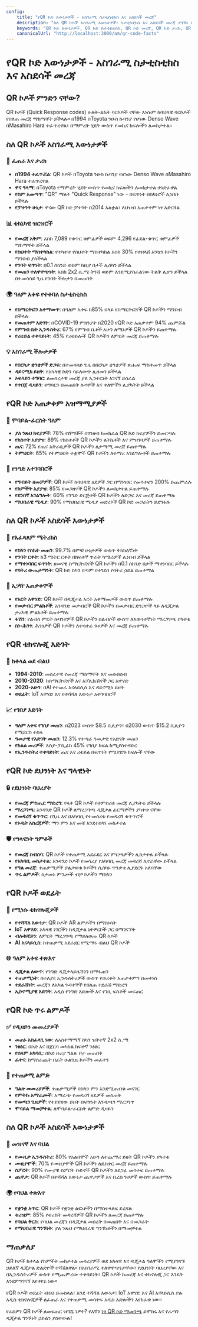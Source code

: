 ```yaml
---
config:
    title: "የQR ኮድ እውነታዎች - አስገራሚ ስታቲስቲክስ እና አስደሳች መረጃ"
    description: "ስለ QR ኮዶች አስገራሚ እውነታዎች፣ ስታቲስቲክስ እና አስደሳች መረጃ ያግኙ። ስለ QR ኮድ ታሪክ፣ የመጠቀም አዝማሚያዎች እና አስገራሚ ችሎታዎች ይማሩ።"
    keywords: "QR ኮድ እውነታዎች, QR ኮድ ስታቲስቲክስ, QR ኮድ መረጃ, QR ኮድ ታሪክ, QR ኮድ መጠቀም, QR ኮድ አዝማሚያዎች"
    canonicalUrl: "http://localhost:3000/am/qr-code-facts"
---
```


# የQR ኮድ እውነታዎች - አስገራሚ ስታቲስቲክስ እና አስደሳች መረጃ

## QR ኮዶች ምንድን ናቸው?

QR ኮዶች (Quick Response codes) ሁለት-ልኬት ባርኮዶች ናቸው እነሱም ከባህላዊ ባርኮዶች የበለጠ መረጃ ማከማቸት ይችላሉ። በ1994 በToyota ንዑስ ኩባንያ የሆነው Denso Wave በMasahiro Hara ተፈጥረዋል፣ በማምረት ሂደት ውስጥ የመኪና ክፍሎችን ለመከታተል።

## ስለ QR ኮዶች አስገራሚ እውነታዎች

### 🚀 **ፈጠራ እና ታሪክ**

-   **በ1994 ተፈጥሯል**: QR ኮዶች በToyota ንዑስ ኩባንያ የሆነው Denso Wave በMasahiro Hara ተፈጥረዋል
-   **ዋና ዓላማ**: በToyota የማምረት ሂደት ውስጥ የመኪና ክፍሎችን ለመከታተል ተነድፈዋል
-   **የስም አመጣጥ**: "QR" ማለት "Quick Response" ነው - በፍጥነት በስካነሮች ሊነበቡ ይችላሉ
-   **የፓተንት ሁኔታ**: ዋናው QR ኮድ ፓተንት በ2014 አልቋል፣ ለህዝብ አጠቃቀም ነፃ አድርጓል

### 📊 **ቴክኒካዊ ዝርዝሮች**

-   **የመረጃ አቅም**: እስከ 7,089 የቁጥር ቁምፊዎች ወይም 4,296 የፊደል-ቁጥር ቁምፊዎች ማከማቸት ይችላል
-   **የስህተት ማስተካከል**: የተካተተ የስህተት ማስተካከል እስከ 30% የተበላሸ እንኳን ኮዶችን ማንበብ ያስችላል
-   **የንባት ፍጥነት**: በ0.1 ሰከንድ ወይም ከዚያ በታች ሊሰካን ይችላል
-   **የመጠን ተለዋዋጭነት**: እስከ 2x2 ሴ.ሜ ትንሽ ወይም እንደሚያስፈልገው ትልቅ ሊሆን ይችላል በተመሳሳይ ጊዜ የንባት ችሎታን በመጠበቅ

### 🌍 **ዓለም አቀፍ የተቀበለ ስታቲስቲክስ**

-   **የስማርትፎን አቀማመጥ**: በዓለም አቀፍ ከ85% በላይ የስማርትፎኖች QR ኮዶችን ማንበብ ይችላሉ
-   **የመጠቀም እድገት**: በCOVID-19 ምክንያት በ2020 የQR ኮድ አጠቃቀም 94% ጨምሯል
-   **የምግብ ቤት ኢንዱስትሪ**: 67% የምግብ ቤቶች አሁን ለሜኑዎች QR ኮዶችን ይጠቀማሉ
-   **የሪቴይል ተቀባይነት**: 45% የሪቴይሎች QR ኮዶችን ለምርት መረጃ ይጠቀማሉ

### 💡 **አስገራሚ ችሎታዎች**

-   **የበርካታ ቋንቋዎች ድጋፍ**: በተመሳሳይ ጊዜ በበርካታ ቋንቋዎች ጽሑፍ ማስቀመጥ ይችላል
-   **ዳይናሚክ ይዘት**: የአካላዊ ኮድን ሳይለውጥ ሊዘመን ይችላል
-   **ኦፍላይን ተግባር**: ለመሰረታዊ መረጃ ያለ ኢንተርኔት አገናኝ ይሰራል
-   **የተበጀ ዲዛይን**: ተግባርን በመጠበቅ ሎጎዎች እና ቀለሞችን ሊያካትት ይችላል

## የQR ኮድ አጠቃቀም አዝማሚያዎች

### 📱 **ሞባይል-ፈርስት ዓለም**

-   **ያለ ንጹህ ክፍያዎች**: 78% የሸማቾች በገንዘብ ከመክፈል QR ኮድ ክፍያዎችን ይመርጣሉ
-   **የክስተት አያያዝ**: 89% የክስተቶች QR ኮዶችን ለትኬቶች እና ምዝገባዎች ይጠቀማሉ
-   **ጤና**: 72% የጤና አቅራቢዎች QR ኮዶችን ለታማሚ መረጃ ይጠቀማሉ
-   **ትምህርት**: 65% የትምህርት ተቋሞች QR ኮዶችን ለተማሪ አገልግሎቶች ይጠቀማሉ

### 🏢 **የንግድ አተገባበሮች**

-   **የግብይት ዘመቻዎች**: QR ኮዶች ከባህላዊ ዘዴዎች ጋር በማነፃፀር የመሳተፍን 200% ይጨምራሉ
-   **የክምችት አያያዝ**: 85% የመጋዘኖች QR ኮዶችን ለመከታተል ይጠቀማሉ
-   **የደንበኛ አገልግሎት**: 60% የንግድ ድርጅቶች QR ኮዶችን ለድጋፍ እና መረጃ ይጠቀማሉ
-   **ማህበራዊ ሚዲያ**: 90% የማህበራዊ ሚዲያ መድረኮች QR ኮድ መጋራትን ይደግፋሉ

## ስለ QR ኮዶች አስደሳች እውነታዎች

### 🎯 **የአፈጻጸም ሜትሪክስ**

-   **የስካን የስኬት መጠን**: 99.7% በምቹ ሁኔታዎች ውስጥ ትክክለኛነት
-   **የንባት ርቀት**: ከ3 ሜትር ርቀት በከፍተኛ ጥራት ካሜራዎች ሊነበብ ይችላል
-   **የማቀነባበር ፍጥነት**: ዘመናዊ ስማርትፎኖች QR ኮዶችን በ0.1 ሰከንድ በታች ማቀነባበር ይችላሉ
-   **የባትሪ ውጤታማነት**: QR ኮድ ስካን በጣም የተገደበ የባትሪ ኃይል ይጠቀማል

### 🌟 **አጋዥ አጠቃቀሞች**

-   **የአርት አዋሃድ**: QR ኮዶች በዲጂታል አርት አቀማመጦች ውስጥ ይጠቀማሉ
-   **የመቃብር ምልክቶች**: አንዳንድ መቃብሮች QR ኮዶችን በመቃብር ድንጋዮች ላይ ለዲጂታል ታሪካዊ ምልክቶች ይጠቀማሉ
-   **ፋሽን**: የልብስ ምርት ኩባንያዎች QR ኮዶችን በልብሶች ውስጥ ለእውነተኛነት ማረጋገጫ ያካተቱ
-   **ስነ-ሕንፃ**: ሕንፃዎች QR ኮዶችን ለተሳተፊ ጉዞዎች እና መረጃ ይጠቀማሉ

## የQR ቴክኖሎጂ እድገት

### 🔄 **ከቀላል ወደ ብልህ**

-   **1994-2010**: መሰረታዊ የመረጃ ማከማቸት እና መሰብሰብ
-   **2010-2020**: ከስማርትፎኖች እና አፕሊኬሽኖች ጋር አዋሃድ
-   **2020-አሁን**: በAI የተመራ አናላይሲስ እና ዳይናሚክ ይዘት
-   **ወደፊት**: IoT አዋሃድ እና የተሻሻለ እውነታ አተገባበሮች

### 📈 **የገበያ እድገት**

-   **ዓለም አቀፍ የገበያ መጠን**: በ2023 ውስጥ $8.5 ቢሊዮን፣ በ2030 ውስጥ $15.2 ቢሊዮን የሚደርስ ተስፋ
-   **ዓመታዊ የእድገት መጠን**: 12.3% የተጣራ ዓመታዊ የእድገት መጠን
-   **የክልል መሪዎች**: እስያ-ፓሲፊክ 45% የገበያ ክፍል ከሚያስተዳድር
-   **የኢንዱስትሪ ተቀባይነት**: ጤና እና ሪቴይል በፍጥነት የሚያድጉ ክፍሎች ናቸው

## የQR ኮድ ደህንነት እና ግላዊነት

### 🔒 **የደህንነት ባህሪያት**

-   **የመረጃ ምስጢር ማድረግ**: የላቀ QR ኮዶች የተምስረቱ መረጃ ሊያካትቱ ይችላሉ
-   **ማረጋገጫ**: አንዳንድ QR ኮዶች ለማረጋገጫ ዲጂታል ፊርማዎችን ያካተቱ ናቸው
-   **የመዳረሻ ቁጥጥር**: በጊዜ እና በአካባቢ የተመሰረቱ የመዳረሻ ቁጥጥሮች
-   **የኦዲት አስረጃዎች**: ማን ምን እና መቼ እንደተስካነ መከታተል

### 🛡️ **የግላዊነት ግምቶች**

-   **የመረጃ ስብሰባ**: QR ኮዶች የተጠቃሚ አደራደር እና ምርጫዎችን ሊከታተሉ ይችላሉ
-   **የአካባቢ መከታተል**: አንዳንድ ኮዶች የመሳሪያ የአካባቢ መረጃ መዳረሻ ሊኖራቸው ይችላል
-   **የግል መረጃ**: ተጠቃሚዎች ያልታወቁ ኮዶችን ሲስካኑ ጥንቃቄ ሊያደርጉ አለባቸው
-   **ጥሩ ልምዶች**: ከታመኑ ምንጮች ብቻ ኮዶችን ማስካን

## የQR ኮዶች ወደፊት

### 🚀 **የሚነሱ ቴክኖሎጂዎች**

-   **የተሻሻለ እውነታ**: QR ኮዶች AR ልምዶችን በማስነሳት
-   **IoT አዋሃድ**: አካላዊ ነገሮችን ከዲጂታል ኔትዎርኮች ጋር በማገናኘት
-   **ብሎክቼይን**: ለምርት ማረጋገጫ የማይለወጡ QR ኮዶች
-   **AI አናላይሲስ**: ከተጠቃሚ አደራደር የሚማሩ ብልህ QR ኮዶች

### 🌐 **ዓለም አቀፍ ተጽእኖ**

-   **ዲጂታል ለውጥ**: የንግድ ዲጂታላይዜሽንን በማፋጠን
-   **ተጠቃሚነት**: በተለያዩ ኢንዱስትሪዎች ውስጥ የወረቀት አጠቃቀምን በመቀነስ
-   **ተደራሽነት**: መረጃን ለአካል ጉዳተኞች የበለጠ ተደራሽ ማድረግ
-   **ኢኮኖሚያዊ እድገት**: አዲስ የንግድ እድሎች እና የገቢ ፍሰቶች መፍጠር

## የQR ኮድ ጥሩ ልምዶች

### ✅ **የዲዛይን መመሪያዎች**

-   **መጠኑ አስፈላጊ ነው**: ለአስተማማኝ ስካን ዝቅተኛ 2x2 ሴ.ሜ
-   **ንፅፅር**: በኮድ እና በጀርባ መካከል ከፍተኛ ንፅፅር
-   **የሰላም አካባቢ**: በኮድ ዙሪያ ግልጽ ቦታ መጠበቅ
-   **ፈተና**: ከማሰራጨት በፊት ሁልጊዜ ኮዶችን መፈተን

### 📱 **የተጠቃሚ ልምድ**

-   **ግልጽ መመሪያዎች**: ተጠቃሚዎች በስካን ምን እንደሚጠብቁ መናገር
-   **የምትኩ አማራጮች**: አማራጭ የመዳረሻ ዘዴዎች መስጠት
-   **የመጫን ጊዜዎች**: የተያያዘው ይዘት በፍጥነት እንዲጫን ማረጋገጥ
-   **ሞባይል ማመቻተል**: ለሞባይል-ፈርስት ልምድ ዲዛይን

## ስለ QR ኮዶች አስደሳች እውነታዎች

### 🎉 **መዝናኛ እና ባህል**

-   **የሙዚቃ ኢንዱስትሪ**: 80% የአልበሞች አሁን ለተጨማሪ ይዘት QR ኮዶችን ያካተቱ
-   **ሙዚየሞች**: 70% የሙዚየሞች QR ኮዶችን ለዴስተር መረጃ ይጠቀማሉ
-   **ስፖርት**: 90% የሙያዊ ስፖርት ቡድኖች QR ኮዶችን ለደጋፊ መሳተፍ ይጠቀማሉ
-   **ጨዋታ**: QR ኮዶች በተሻሻለ እውነታ ጨዋታዎች እና ቤረስ ጉዞዎች ውስጥ ይጠቀማሉ

### 🌍 **የባህል ተጽእኖ**

-   **የቋንቋ አጥር**: QR ኮዶች የቋንቋ ልዩነቶችን በማስተላለፍ ይረዳሉ
-   **ቱሪዝም**: 85% የቱሪስት መዳረሻዎች QR ኮዶችን ለመረጃ ይጠቀማሉ
-   **የባህል ቅርስ**: የባህል መረጃን በዲጂታል መሰረት በመጠበቅ እና በመጋራት
-   **የማህበራዊ ግንኙነት**: ያለ ንጹህ የማህበራዊ ግንኙነቶችን በማመቻተል

## ማጠቃለያ

QR ኮዶች ከቀላል የክምችት መከታተል መሳሪያዎች ወደ አካላዊ እና ዲጂታል ዓለሞችን የሚያገናኙ ኃይለኛ ዲጂታል ድልድዮች ተሻሽለዋል። በአስገራሚ ተለዋዋጭነታቸው፣ የደህንነት ባህሪያቸው እና በኢንዱስትሪዎች ውስጥ የሚጨምረው ተቀባይነት፣ QR ኮዶች ከመረጃ እና ቴክኖሎጂ ጋር እንዴት እንደምንገናኝ እየቀየሩ ነው።

የQR ኮዶች ወደፊት ብሩህ ይመስላል፣ እንደ ተሻሻለ እውነታ፣ IoT አዋሃድ እና AI አናላይሲስ ያሉ አዲስ ቴክኖሎጂዎች ለፈጠራ እና የተጠቃሚ መሳተፍ አዲስ እድሎችን እየከፈቱ ነው።

የራስዎን QR ኮዶች ለመፍጠር ዝግጁ ነዎት? የእኛን [ነፃ QR ኮድ ማመንጫ](https://paste2qr.com) ይሞክሩ እና የፈጣን ዲጂታል ግንኙነት ኃይልን ያስተውሉ!


